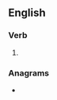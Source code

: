 ==English==

===Verb===
{{head|en|verb form}}

# {{present participle of|depurate|lang=en|nocat=1}}

===Anagrams===
* {{anagrams|en|a=adeginprtu|reupdating|upgradient}}